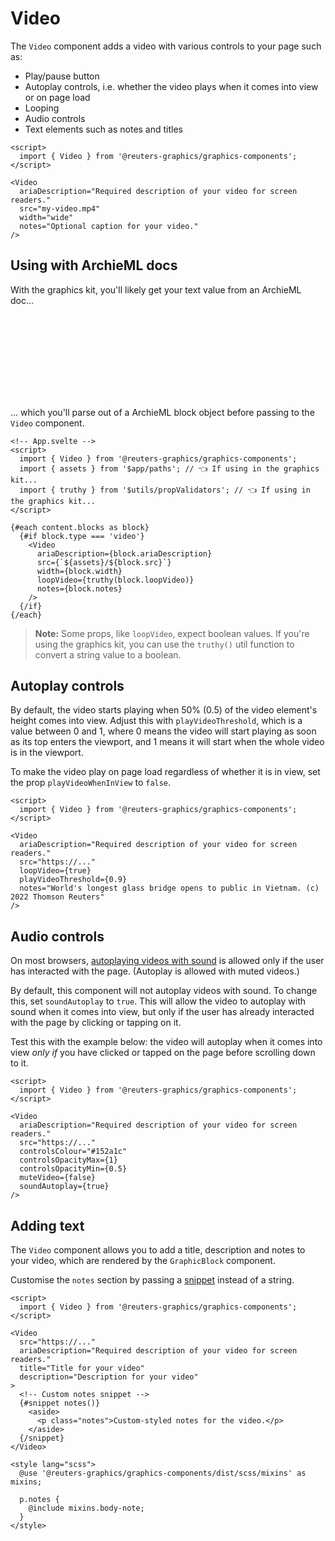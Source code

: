 

<Meta of={VideoStories} />

# Video

The `Video` component adds a video with various controls to your page such as:

- Play/pause button
- Autoplay controls, i.e. whether the video plays when it comes into view or on page load
- Looping
- Audio controls
- Text elements such as notes and titles

```svelte
<script>
  import { Video } from '@reuters-graphics/graphics-components';
</script>

<Video
  ariaDescription="Required description of your video for screen readers."
  src="my-video.mp4"
  width="wide"
  notes="Optional caption for your video."
/>
```

<Canvas of={VideoStories.Demo} />

## Using with ArchieML docs

With the graphics kit, you'll likely get your text value from an ArchieML doc...

```yaml
# ArchieML doc
[blocks]
type: video
src: videos/my-video.mp4
width: wide
ariaDescription: Required description of your video for screen readers.
notes: Optional caption for your video.
loopVideo: true
[]
```

... which you'll parse out of a ArchieML block object before passing to the `Video` component.

```svelte
<!-- App.svelte -->
<script>
  import { Video } from '@reuters-graphics/graphics-components';
  import { assets } from '$app/paths'; // 👈 If using in the graphics kit...
  import { truthy } from '$utils/propValidators'; // 👈 If using in the graphics kit...
</script>

{#each content.blocks as block}
  {#if block.type === 'video'}
    <Video
      ariaDescription={block.ariaDescription}
      src={`${assets}/${block.src}`}
      width={block.width}
      loopVideo={truthy(block.loopVideo)}
      notes={block.notes}
    />
  {/if}
{/each}
```

> **Note:** Some props, like `loopVideo`, expect boolean values. If you're using the graphics kit, you can use the `truthy()` util function to convert a string value to a boolean.

## Autoplay controls

By default, the video starts playing when 50% (0.5) of the video element's height comes into view. Adjust this with `playVideoThreshold`, which is a value between 0 and 1, where 0 means the video will start playing as soon as its top enters the viewport, and 1 means it will start when the whole video is in the viewport.

To make the video play on page load regardless of whether it is in view, set the prop `playVideoWhenInView` to `false`.

```svelte
<script>
  import { Video } from '@reuters-graphics/graphics-components';
</script>

<Video
  ariaDescription="Required description of your video for screen readers."
  src="https://..."
  loopVideo={true}
  playVideoThreshold={0.9}
  notes="World's longest glass bridge opens to public in Vietnam. (c) 2022 Thomson Reuters"
/>
```

<Canvas of={VideoStories.Autoplay} />

## Audio controls

On most browsers, [autoplaying videos with sound](https://developer.chrome.com/blog/autoplay#:~:text=Muted%20autoplay%20is%20always%20allowed,to%20allow%20autoplay%20with%20sound.) is allowed only if the user has interacted with the page. (Autoplay is allowed with muted videos.)

By default, this component will not autoplay videos with sound. To change this, set `soundAutoplay` to `true`. This will allow the video to autoplay with sound when it comes into view, but only if the user has already interacted with the page by clicking or tapping on it.

Test this with the example below: the video will autoplay when it comes into view _only if_ you have clicked or tapped on the page before scrolling down to it.

```svelte
<script>
  import { Video } from '@reuters-graphics/graphics-components';
</script>

<Video
  ariaDescription="Required description of your video for screen readers."
  src="https://..."
  controlsColour="#152a1c"
  controlsOpacityMax={1}
  controlsOpacityMin={0.5}
  muteVideo={false}
  soundAutoplay={true}
/>
```

<Canvas of={VideoStories.Audio} />

## Adding text

The `Video` component allows you to add a title, description and notes to your video, which are rendered by the `GraphicBlock` component.

Customise the `notes` section by passing a [snippet](https://svelte.dev/docs/svelte/snippet) instead of a string.

```svelte
<script>
  import { Video } from '@reuters-graphics/graphics-components';
</script>

<Video
  src="https://..."
  ariaDescription="Required description of your video for screen readers."
  title="Title for your video"
  description="Description for your video"
>
  <!-- Custom notes snippet -->
  {#snippet notes()}
    <aside>
      <p class="notes">Custom-styled notes for the video.</p>
    </aside>
  {/snippet}
</Video>

<style lang="scss">
  @use '@reuters-graphics/graphics-components/dist/scss/mixins' as mixins;

  p.notes {
    @include mixins.body-note;
  }
</style>
```

<Canvas of={VideoStories.Text} />

